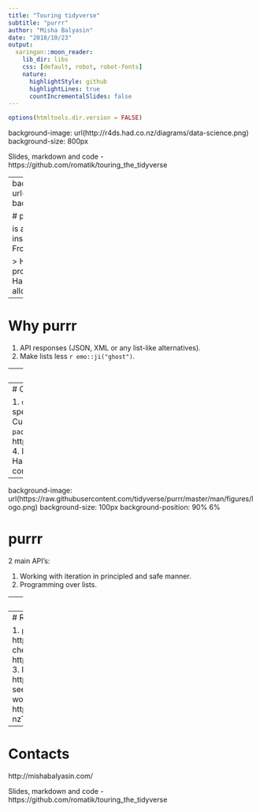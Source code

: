 ```yaml
---
title: "Touring tidyverse"
subtitle: "purrr"
author: "Misha Balyasin"
date: "2018/10/23"
output:
  xaringan::moon_reader:
    lib_dir: libs
    css: [default, robot, robot-fonts]
    nature:
      highlightStyle: github
      highlightLines: true
      countIncrementalSlides: false
---
```


```r
options(htmltools.dir.version = FALSE)
```

background-image: url(http://r4ds.had.co.nz/diagrams/data-science.png)
background-size: 800px

Slides, markdown and code - https://github.com/romatik/touring_the_tidyverse

---
background-image: url(https://raw.githubusercontent.com/tidyverse/purrr/master/man/figures/logo.png)
background-size: 100px
background-position: 90% 6%

# purrr

is a "...complete and consistent functional programming toolkit for R". It draws inspiration from multiple languages (Haskell, Scala, Javascript, `rlist` package). From vignette:

> However, the goal of purrr is not to try and simulate a purer functional programming language in R; we don’t want to implement a second-class version of Haskell in R. The goal is to give you similar expressiveness to an FP language, while allowing you to write code that looks and works like R.

---

# Why purrr

1. API responses (JSON, XML or any list-like alternatives).
2. Make lists less `r emo::ji("ghost")`.

---
# Initial commit of purrr

First commit: `2014-11-30 00:33` by Hadley Wickham.

---
# Current state

1. `dplyr` replaced `plyr` to specialize on data frames.
2. Current version - `r packageVersion("purrr")`.
3. https://github.com/tidyverse/purrr
4. Developed by __Lionel Henry__, Hadley Wickham.
5. 700+ commits by 46 contributors.

---
background-image: url(https://raw.githubusercontent.com/tidyverse/purrr/master/man/figures/logo.png)
background-size: 100px
background-position: 90% 6%

# purrr

2 main API's:

1. Working with iteration in principled and safe manner.
2. Programming over lists.

---
# Overview of the API


```r
funs <- getNamespaceExports("purrr")
length(funs[!grepl(x = funs, pattern = "_$")])
```

---
# Resources

1. `purrr` tutorial by Jenny Brian - https://jennybc.github.io/purrr-tutorial/index.html
2. RStudio cheatsheet - https://github.com/rstudio/cheatsheets/blob/master/purrr.pdf
3. Parallel processing with `purrr` and `future` - https://www.jottr.org/2017/06/05/many-faced-future/ (also see https://github.com/DavisVaughan/furrr)
4. `purrr` workshop by Charlotte Wickham - https://www.dropbox.com/sh/062xjv35izc2a92/AAAnC-nzToR1rPekDZipRJSLa?dl=0

---
# Contacts

http://mishabalyasin.com/

Slides, markdown and code - https://github.com/romatik/touring_the_tidyverse
